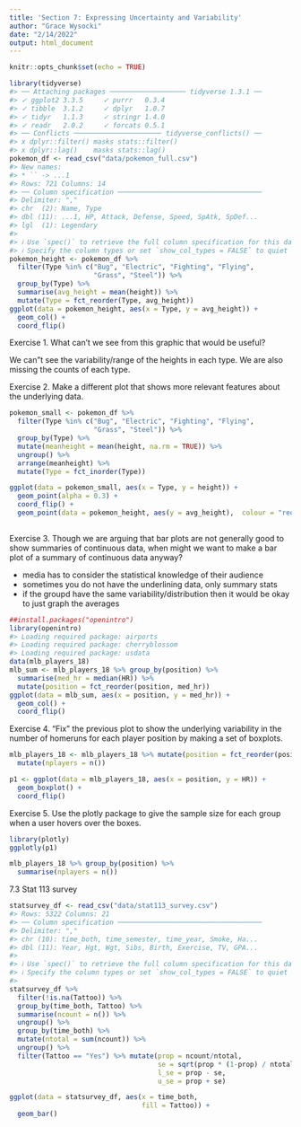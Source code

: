 ```yaml
---
title: 'Section 7: Expressing Uncertainty and Variability'
author: "Grace Wysocki"
date: "2/14/2022"
output: html_document
---
```


```r
knitr::opts_chunk$set(echo = TRUE)
```

```r
library(tidyverse)
#> ── Attaching packages ─────────────────── tidyverse 1.3.1 ──
#> ✓ ggplot2 3.3.5     ✓ purrr   0.3.4
#> ✓ tibble  3.1.2     ✓ dplyr   1.0.7
#> ✓ tidyr   1.1.3     ✓ stringr 1.4.0
#> ✓ readr   2.0.2     ✓ forcats 0.5.1
#> ── Conflicts ────────────────────── tidyverse_conflicts() ──
#> x dplyr::filter() masks stats::filter()
#> x dplyr::lag()    masks stats::lag()
pokemon_df <- read_csv("data/pokemon_full.csv")
#> New names:
#> * `` -> ...1
#> Rows: 721 Columns: 14
#> ── Column specification ────────────────────────────────────
#> Delimiter: ","
#> chr  (2): Name, Type
#> dbl (11): ...1, HP, Attack, Defense, Speed, SpAtk, SpDef...
#> lgl  (1): Legendary
#> 
#> ℹ Use `spec()` to retrieve the full column specification for this data.
#> ℹ Specify the column types or set `show_col_types = FALSE` to quiet this message.
pokemon_height <- pokemon_df %>% 
  filter(Type %in% c("Bug", "Electric", "Fighting", "Flying",
                     "Grass", "Steel")) %>%
  group_by(Type) %>%
  summarise(avg_height = mean(height)) %>%
  mutate(Type = fct_reorder(Type, avg_height))
ggplot(data = pokemon_height, aes(x = Type, y = avg_height)) +
  geom_col() +
  coord_flip()
```

Exercise 1. What can’t we see from this graphic that would be useful?

We can"t see the variability/range of the heights in each type. We are also missing the counts of each type.

Exercise 2. Make a different plot that shows more relevant features about the underlying data.

```r
pokemon_small <- pokemon_df %>% 
  filter(Type %in% c("Bug", "Electric", "Fighting", "Flying",
                     "Grass", "Steel")) %>% 
  group_by(Type) %>%
  mutate(meanheight = mean(height, na.rm = TRUE)) %>%
  ungroup() %>%
  arrange(meanheight) %>% 
  mutate(Type = fct_inorder(Type))

ggplot(data = pokemon_small, aes(x = Type, y = height)) +
  geom_point(alpha = 0.3) +
  coord_flip() +
  geom_point(data = pokemon_height, aes(y = avg_height),  colour = "red")
  
```


Exercise 3. Though we are arguing that bar plots are not generally good to show summaries of continuous data, when might we want to make a bar plot of a summary of continuous data anyway?

- media has to consider the statistical knowledge of their audience
- sometimes you do not have the underlining data, only summary stats
- if the groupd have the same variability/distribution then it would be okay to just graph the averages

```r
##install.packages("openintro")
library(openintro)
#> Loading required package: airports
#> Loading required package: cherryblossom
#> Loading required package: usdata
data(mlb_players_18)
mlb_sum <- mlb_players_18 %>% group_by(position) %>%
  summarise(med_hr = median(HR)) %>%
  mutate(position = fct_reorder(position, med_hr))
ggplot(data = mlb_sum, aes(x = position, y = med_hr)) +
  geom_col() +
  coord_flip()
```

Exercise 4. “Fix” the previous plot to show the underlying variability in the number of homeruns for each player position by making a set of boxplots.

```r
mlb_players_18 <- mlb_players_18 %>% mutate(position = fct_reorder(position, HR, .fun = median))  %>% group_by(position) %>% 
  mutate(nplayers = n())

p1 <- ggplot(data = mlb_players_18, aes(x = position, y = HR)) +
  geom_boxplot() +
  coord_flip()
```


Exercise 5. Use the plotly package to give the sample size for each group when a user hovers over the boxes.

```r
library(plotly)
ggplotly(p1)

mlb_players_18 %>% group_by(position) %>% 
  summarise(nplayers = n())
```

7.3 Stat 113 survey

```r
statsurvey_df <- read_csv("data/stat113_survey.csv")
#> Rows: 5322 Columns: 21
#> ── Column specification ────────────────────────────────────
#> Delimiter: ","
#> chr (10): time_both, time_semester, time_year, Smoke, Ha...
#> dbl (11): Year, Hgt, Wgt, Sibs, Birth, Exercise, TV, GPA...
#> 
#> ℹ Use `spec()` to retrieve the full column specification for this data.
#> ℹ Specify the column types or set `show_col_types = FALSE` to quiet this message.
#> 
statsurvey_df %>%
  filter(!is.na(Tattoo)) %>%
  group_by(time_both, Tattoo) %>% 
  summarise(ncount = n()) %>% 
  ungroup() %>% 
  group_by(time_both) %>% 
  mutate(ntotal = sum(ncount)) %>% 
  ungroup() %>% 
  filter(Tattoo == "Yes") %>% mutate(prop = ncount/ntotal,
                                     se = sqrt(prop * (1-prop) / ntotal),
                                     l_se = prop - se,
                                     u_se = prop + se)

ggplot(data = statsurvey_df, aes(x = time_both,
                                 fill = Tattoo)) +
  geom_bar()
```




